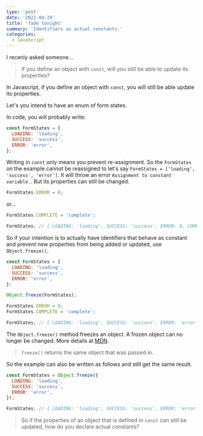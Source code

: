 ```yaml
---
type: 'post'
date: '2022-04-29'
title: 'fade tonight'
summary: 'Identifiers as actual constants.'
categories:
  - JavaScript
---
```


I recenly asked someone...

> If you define an object with `const`, will you still be able to update its properties?

In Javascript, if you define an object with `const`, you will still be able update its properties.

Let's you intend to have an enum of form states.

In code, you will probably write:

```javascript
const FormStates = {
  LOADING: 'loading',
  SUCCESS: 'success',
  ERROR: 'error',
};
```

Writing in `const` only means you prevent re-assignment. So the `FormStates` on the example cannot be reassigned to let's say `FormStates = ['loading', 'success', 'error']`. It will throw an error `Assignment to constant variable.`. But its properties can still be changed.

```javascript
FormStates.ERROR = 0;
```

or...

```javascript
FormStates.COMPLETE = 'complete';

FormStates; // { LOADING: 'loading', SUCCESS: 'success', ERROR: 0, COMPLETE: 'complete' }
```

So if your intention is to actually have identifiers that behave as constant and prevent new properties from being added or updated, use `Object.freeze()`.

```javascript {7}
const FormStates = {
  LOADING: 'loading',
  SUCCESS: 'success',
  ERROR: 'error',
};

Object.freeze(FormStates);

FormStates.ERROR = 0;
FormStates.COMPLETE = 'complete';

FormStates; // { LOADING: 'loading', SUCCESS: 'success', ERROR: 'error' }
```

The `Object.freeze()` method freezes an object. A frozen object can no longer be changed. More details at [MDN](https://developer.mozilla.org/en-US/docs/Web/JavaScript/Reference/Global_Objects/Object/freeze).

> `freeze()` returns the same object that was passed in.

So the example can also be written as follows and still get the same result.

```javascript {1, 5}
const FormStates = Object.freeze({
  LOADING: 'loading',
  SUCCESS: 'success',
  ERROR: 'error',
});

FormStates; // { LOADING: 'loading', SUCCESS: 'success', ERROR: 'error' }
```

> So if the properties of an object that is defined in `const` can still be updated, how do you declare actual constants?

<YouTubeVideo src="https://www.youtube.com/watch?v=XeGLErDToa8" />
